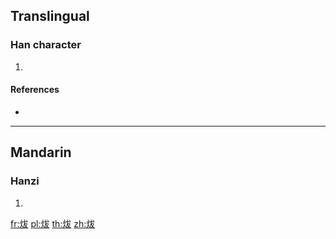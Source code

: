 {{character info/new}}
==Translingual==

===Han character===
{{Han char|rn=86|rad=火|as=05|sn=9|four=|canj=FIKE,FIKK}}

# {{defn|Han|sort=火05}}

====References====
* {{Han ref|kx=0668.130|dkj=18942|dj=1077.160|hdz=32195.030|uh=70A6|ud=28838}}

----

==Mandarin==

===Hanzi===
{{cmn-hanzi|pin=[[bá]] ([[ba2]])|wg=pa<sup>2</sup>}}

# {{defn|lang=cmn|sort=火05}}

[[fr:炦]]
[[pl:炦]]
[[th:炦]]
[[zh:炦]]